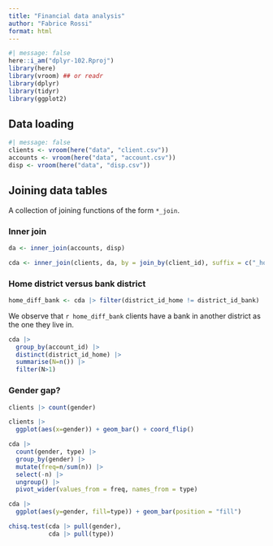 ```yaml
---
title: "Financial data analysis"
author: "Fabrice Rossi"
format: html
---
```


```r
#| message: false
here::i_am("dplyr-102.Rproj")
library(here)
library(vroom) ## or readr
library(dplyr)
library(tidyr)
library(ggplot2)
```

## Data loading
```r
#| message: false
clients <- vroom(here("data", "client.csv"))
accounts <- vroom(here("data", "account.csv"))
disp <- vroom(here("data", "disp.csv"))
```

## Joining data tables
A collection of joining functions of the form `*_join`. 

### Inner join
```r
da <- inner_join(accounts, disp)
```

```r
cda <- inner_join(clients, da, by = join_by(client_id), suffix = c("_home", "_bank"))
```

### Home district versus bank district
```r
home_diff_bank <- cda |> filter(district_id_home != district_id_bank) |> nrow()
```
We observe that `r home_diff_bank` clients have a bank in another 
district as the one they live in. 

```r
cda |>
  group_by(account_id) |> 
  distinct(district_id_home) |> 
  summarise(N=n()) |> 
  filter(N>1)
```

### Gender gap?
```r
clients |> count(gender)
```
```r
clients |> 
  ggplot(aes(x=gender)) + geom_bar() + coord_flip()
```

```r
cda |> 
  count(gender, type) |>
  group_by(gender) |>
  mutate(freq=n/sum(n)) |>
  select(-n) |> 
  ungroup() |>
  pivot_wider(values_from = freq, names_from = type)
```
```r
cda |>
  ggplot(aes(y=gender, fill=type)) + geom_bar(position = "fill")
```

```r
chisq.test(cda |> pull(gender),
           cda |> pull(type))
```

